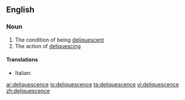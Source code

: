 ==English==

===Noun===
{{en-noun|-}}

# The condition of being [[deliquescent]]
# The action of [[deliquesce|deliquescing]]

====Translations====
{{top}}
* Italian: {{t-|it|deliquescenza|f}}
{{mid}}

{{bottom}}

[[ar:deliquescence]]
[[io:deliquescence]]
[[ta:deliquescence]]
[[vi:deliquescence]]
[[zh:deliquescence]]